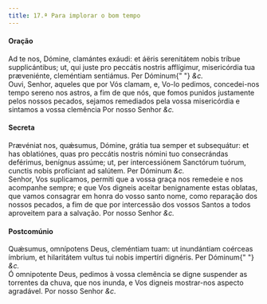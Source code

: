 ```yaml
---
title: 17.ª Para implorar o bom tempo
---
```


<h4 class="text-center">Oração</h4>
<div class="container-fluid">
  <div class="row">
    <div class="col-6 dropcaps text-justify">
      Ad te nos, Dómine, clamántes exáudi: et áëris serenitátem nobis tríbue
      supplicántibus; ut, qui juste pro peccátis nostris afflígimur,
      misericórdia tua præveniénte, cleméntiam sentiámus. Per Dóminum{" "}
      <em>&c.</em>
    </div>
    <div class="col-6 dropcaps text-justify">
      Ouvi, Senhor, aqueles que por Vós clamam, e, Vo-lo pedimos, concedei-nos
      tempo sereno nos astros, a fim de que nós, que fomos punidos justamente
      pelos nossos pecados, sejamos remediados pela vossa misericórdia e
      sintamos a vossa clemência Por nosso Senhor <em>&c.</em>
    </div>
  </div>
</div>

<h4 class="text-center">Secreta</h4>
<div class="container-fluid">
  <div class="row">
    <div class="col-6 dropcaps text-justify">
      Prævéniat nos, quǽsumus, Dómine, grátia tua semper et subsequátur: et has
      oblatiónes, quas pro peccátis nostris nómini tuo consecrándas deférimus,
      benígnus assúme; ut, per intercessiónem Sanctórum tuórum, cunctis nobis
      profíciant ad salútem. Per Dóminum <em>&c.</em>
    </div>
    <div class="col-6 dropcaps text-justify">
      Senhor, Vos suplicamos, permiti que a vossa graça nos remedeie e nos
      acompanhe sempre; e que Vos digneis aceitar benignamente estas oblatas,
      que vamos consagrar em honra do vosso santo nome, como reparação dos
      nossos pecados, a fim de que por intercessão dos vossos Santos a todos
      aproveitem para a salvação. Por nosso Senhor <em>&c.</em>
    </div>
  </div>
</div>

<h4 class="text-center">Postcomúnio</h4>
<div class="container-fluid">
  <div class="row">
    <div class="col-6 dropcaps text-justify">
      Quǽsumus, omnípotens Deus, cleméntiam tuam: ut inundántiam coérceas
      ímbrium, et hilaritátem vultus tui nobis impertíri dignéris. Per Dóminum{" "}
      <em>&c.</em>
    </div>
    <div class="col-6 dropcaps text-justify">
      Ó omnipotente Deus, pedimos à vossa clemência se digne suspender as
      torrentes da chuva, que nos inunda, e Vos digneis mostrar-nos aspecto
      agradável. Por nosso Senhor <em>&c.</em>
    </div>
  </div>
</div>
